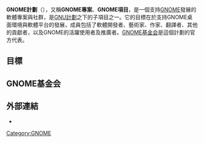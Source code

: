 {{NoteTA|G1=IT}}
'''GNOME計劃'''（{{lang-en|The GNOME Project}}），又稱'''GNOME專案'''、'''GNOME項目'''，是一個支持[[GNOME|GNOME]]發展的軟體專案與社群，是[[GNU計劃|GNU計劃]]之下的子項目之一。它的目標在於支持GNOME桌面環境與軟體平台的發展，成員包括了軟體開發者、藝術家、作家、翻譯者、其他的貢獻者，以及GNOME的活躍使用者及推廣者。[[GNOME基金会|GNOME基金会]]是這個計劃的官方代表。

==目標==
==GNOME基金会==
{{main|GNOME基金会}}
==外部連結==
* {{official|https://gnome.org/}}

[[Category:GNOME|Category:GNOME]]